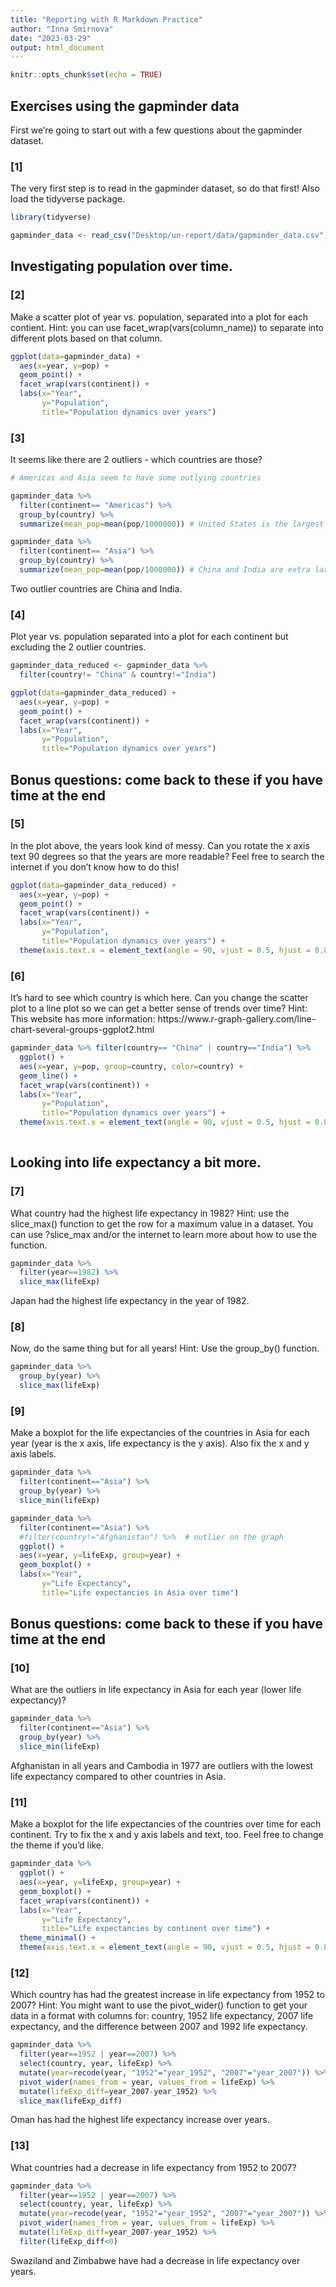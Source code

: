 ```yaml
---
title: "Reporting with R Markdown Practice"
author: "Inna Smirnova"
date: "2023-03-29"
output: html_document
---
```


```r
knitr::opts_chunk$set(echo = TRUE)
```
## Exercises using the gapminder data

First we’re going to start out with a few questions about the gapminder dataset.

### [1] 
The very first step is to read in the gapminder dataset, so do that first! Also load the tidyverse package.

```r
library(tidyverse)

```
```r
gapminder_data <- read_csv("Desktop/un-report/data/gapminder_data.csv")

```
## Investigating population over time.

### [2] 
Make a scatter plot of year vs. population, separated into a plot for each contient. Hint: you can use facet_wrap(vars(column_name)) to separate into different plots based on that column.

```r
ggplot(data=gapminder_data) +
  aes(x=year, y=pop) + 
  geom_point() +
  facet_wrap(vars(continent)) + 
  labs(x="Year",
       y="Population",
       title="Population dynamics over years")

```
\newline

### [3] 
It seems like there are 2 outliers - which countries are those?

```r

# Americas and Asia seem to have some outlying countries

gapminder_data %>% 
  filter(continent== "Americas") %>% 
  group_by(country) %>% 
  summarize(mean_pop=mean(pop/1000000)) # United States is the largest here but is still close to other countries

gapminder_data %>% 
  filter(continent== "Asia") %>% 
  group_by(country) %>% 
  summarize(mean_pop=mean(pop/1000000)) # China and India are extra large - these are outliers

```

Two outlier countries are China and India.

### [4] 
Plot year vs. population separated into a plot for each continent but excluding the 2 outlier countries.

```r

gapminder_data_reduced <- gapminder_data %>% 
  filter(country!= "China" & country!="India")

ggplot(data=gapminder_data_reduced) +
  aes(x=year, y=pop) + 
  geom_point() +
  facet_wrap(vars(continent)) + 
  labs(x="Year",
       y="Population",
       title="Population dynamics over years")

```
\newline

## Bonus questions: come back to these if you have time at the end

### [5] 
In the plot above, the years look kind of messy. Can you rotate the x axis text 90 degrees so that the years are more readable? Feel free to search the internet if you don’t know how to do this!


```r

ggplot(data=gapminder_data_reduced) +
  aes(x=year, y=pop) + 
  geom_point() +
  facet_wrap(vars(continent)) + 
  labs(x="Year",
       y="Population",
       title="Population dynamics over years") +
  theme(axis.text.x = element_text(angle = 90, vjust = 0.5, hjust = 0.8))

```

### [6] 
It’s hard to see which country is which here. Can you change the scatter plot to a line plot so we can get a better sense of trends over time? Hint: This website has more information: https://www.r-graph-gallery.com/line-chart-several-groups-ggplot2.html

```r

gapminder_data %>% filter(country== "China" | country=="India") %>% 
  ggplot() +
  aes(x=year, y=pop, group=country, color=country) + 
  geom_line() +
  facet_wrap(vars(continent)) + 
  labs(x="Year",
       y="Population",
       title="Population dynamics over years") +
  theme(axis.text.x = element_text(angle = 90, vjust = 0.5, hjust = 0.8))
  

```

## Looking into life expectancy a bit more.

### [7] 

What country had the highest life expectancy in 1982? Hint: use the slice_max() function to get the row for a maximum value in a dataset. You can use ?slice_max and/or the internet to learn more about how to use the function.

```r
gapminder_data %>% 
  filter(year==1982) %>% 
  slice_max(lifeExp)
```

Japan had the highest life expectancy in the year of 1982.


### [8] 
Now, do the same thing but for all years! Hint: Use the group_by() function.

```r
gapminder_data %>% 
  group_by(year) %>% 
  slice_max(lifeExp)

```

### [9] 
Make a boxplot for the life expectancies of the countries in Asia for each year (year is the x axis, life expectancy is the y axis). Also fix the x and y axis labels.

```r

gapminder_data %>% 
  filter(continent=="Asia") %>% 
  group_by(year) %>% 
  slice_min(lifeExp)

gapminder_data %>% 
  filter(continent=="Asia") %>% 
  #filter(country!="Afghanistan") %>%  # outlier on the graph
  ggplot() +
  aes(x=year, y=lifeExp, group=year) +
  geom_boxplot() +
  labs(x="Year",
       y="Life Expectancy",
       title="Life expectancies in Asia over time")

```
\newline

## Bonus questions: come back to these if you have time at the end

### [10] 
What are the outliers in life expectancy in Asia for each year (lower life expectancy)?

```r

gapminder_data %>% 
  filter(continent=="Asia") %>% 
  group_by(year) %>% 
  slice_min(lifeExp)

```

Afghanistan in all years and Cambodia in 1977 are outliers with the lowest life expectancy compared to other countries in Asia.

### [11] 
Make a boxplot for the life expectancies of the countries over time for each continent. Try to fix the x and y axis labels and text, too. Feel free to change the theme if you’d like.

```r

gapminder_data %>% 
  ggplot() +
  aes(x=year, y=lifeExp, group=year) +
  geom_boxplot() +
  facet_wrap(vars(continent)) +
  labs(x="Year",
       y="Life Expectancy",
       title="Life expectancies by continent over time") +
  theme_minimal() +
  theme(axis.text.x = element_text(angle = 90, vjust = 0.5, hjust = 0.8))

```

### [12] 
Which country has had the greatest increase in life expectancy from 1952 to 2007? Hint: You might want to use the pivot_wider() function to get your data in a format with columns for: country, 1952 life expectancy, 2007 life expectancy, and the difference between 2007 and 1992 life expectancy.

```r
gapminder_data %>% 
  filter(year==1952 | year==2007) %>% 
  select(country, year, lifeExp) %>% 
  mutate(year=recode(year, "1952"="year_1952", "2007"="year_2007")) %>% 
  pivot_wider(names_from = year, values_from = lifeExp) %>% 
  mutate(lifeExp_diff=year_2007-year_1952) %>% 
  slice_max(lifeExp_diff)

```

Oman has had the highest life expectancy increase over years.

### [13] 
What countries had a decrease in life expectancy from 1952 to 2007?

```r
gapminder_data %>% 
  filter(year==1952 | year==2007) %>% 
  select(country, year, lifeExp) %>% 
  mutate(year=recode(year, "1952"="year_1952", "2007"="year_2007")) %>% 
  pivot_wider(names_from = year, values_from = lifeExp) %>% 
  mutate(lifeExp_diff=year_2007-year_1952) %>% 
  filter(lifeExp_diff<0)

```

Swaziland and Zimbabwe have had a decrease in life expectancy over years.

